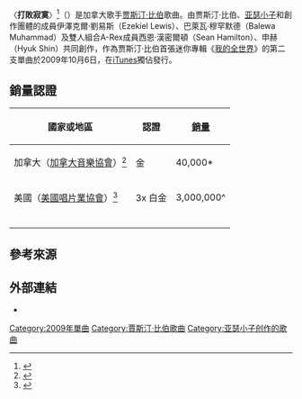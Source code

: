 {{NoteTA
|G1=Show
|G2=USState
|G3=地名
|G4=Music
|1=zh-cn:贾斯汀·比伯; zh-tw:小賈斯汀; zh-hk:小賈斯汀
|2=zh-cn:节奏布鲁斯; zh-tw:節奏藍調
}}
{{Infobox song
| name       = 打敗寂寞
| original_name = One Less Lonely Girl
| language   = en
| cover      = One Less Lonely Girl by Justin Bieber.jpg
| alt        = 
| border     = yes
| type       = single
| artist     = [[贾斯汀·比伯|贾斯汀·比伯]]
| album      = [[我的全世界_(迷你專輯)|我的全世界]]
| released   = {{start date|2009|10|6}}
| format     = {{flatlist|
* [[CD單曲|CD單曲]]
* [[數位音樂下載|數位音樂下載]]
}}
| recorded   = 2009年
| studio     = Mogul Music Studios<br><small>([[亚特兰大|喬治亞州亞特蘭大]])</small>
| venue      = 
| genre      = {{hlist|[[流行_(音樂類型)|流行]]|[[当代节奏布鲁斯|当代节奏布鲁斯]]}}
| length     = {{duration|m=3|s=48}}
| label      = {{hlist|{{le|The Island Def Jam Music Group|The Island Def Jam Music Group|Island}}|RBMG}}
| writer     = {{hlist|伊澤克爾·劉易斯|巴萊瓦·穆罕默德|西恩·漢密爾頓|申赫|[[亚瑟小子|亚瑟·雷蒙德四世]]}}
| producer   = {{hlist|伊澤克爾·劉易斯|巴萊瓦·穆罕默德|西恩·漢密爾頓|申赫|[[凡妮莎·哈金斯|凡妮莎·哈金斯]]}}
| prev_title = [[一生一次_(小賈斯汀歌曲)|一生一次]]
| prev_year  = 2009
| next_title = [[宝贝_(贾斯汀·比伯歌曲)|宝贝]]
| next_year  = 2010
| misc       = {{External music video|{{YouTube|LXUSaVw3Mvk|〈打敗寂寞〉}}}}
}}
〈'''打敗寂寞'''〉<ref>{{Cite web|title=寶貝男孩 小賈Justin Bieber / 我的全世界 My Worlds |url=https://www.books.com.tw/CD/activity/2010/04/uni_justin/justin.html |website=博客來 |accessdate=2020-11-29 |archiveurl=https://web.archive.org/web/20201129153528/https://www.books.com.tw/CD/activity/2010/04/uni_justin/justin.html |archivedate=2020-11-29 |language=zh |deadurl=no}}</ref>（{{lang-en|"One Less Lonely Girl"}}）是加拿大歌手[[贾斯汀·比伯|贾斯汀·比伯]]歌曲。由贾斯汀·比伯、[[亚瑟小子|亚瑟小子]]和創作團體{{le|The Clutch}}的成員伊澤克爾·劉易斯（Ezekiel Lewis）、巴萊瓦·穆罕默德（Balewa Muhammad）及雙人組合A-Rex成員西恩·漢密爾頓（Sean Hamilton）、申赫（Hyuk Shin）共同創作，作為贾斯汀·比伯首張迷你專輯《[[我的全世界_(迷你專輯)|我的全世界]]》的第二支單曲於2009年10月6日，在[[iTunes|iTunes]]獨佔發行。

== 銷量認證 ==
{| class="wikitable sortable plainrowheaders" style="text-align:center"
! scope="col"| 國家或地區
! scope="col"| 認證
! scope="col"| [[音乐唱片销售认证列表|銷量]]
|-
! scope="row"| 加拿大（[[加拿大音樂協會|加拿大音樂協會]]）<ref>{{cite web|url=https://musiccanada.wordpress.com/2015/09/18/goldplatinum-certifications-august-september-2015/ |title=Gold/Platinum Certifications August – September 2015 |publisher=[[Music_Canada|Music Canada]] |date=2015-09-18 |accessdate=2020-11-29 |language=en |deadurl=no |archiveurl=https://web.archive.org/web/20201129153417/https://musiccanada.wordpress.com/2015/09/18/goldplatinum-certifications-august-september-2015/ |archivedate=2020-11-29}}</ref>
| 金
| 40,000*
|-
! scope="row"| 美國（[[美國唱片業協會|美國唱片業協會]]）<ref>{{cite web |url=https://www.riaa.com/gold-platinum/?tab_active=default-award&ar=Justin+Bieber&ti=One+Less+Lonely+Girl |title=American single certifications – Justin Bieber – One Less Lonely Girl |publisher=[[美國唱片業協會|Recording Industry Association of America]] |accessdate=2020-11-29 |language=en |deadurl=no |archiveurl=https://web.archive.org/web/20201129152608/https://www.riaa.com/gold-platinum/?tab_active=default-award&ar=Justin+Bieber&ti=One+Less+Lonely+Girl |archivedate=2020-11-29}}</ref>
| 3x 白金
| 3,000,000^
|-
| colspan="4" |<small>{{ubl|<nowiki>*</nowiki>僅含認證的實際銷量|^僅含認證的出貨量}}</small>
|}

== 參考來源 ==
{{Reflist}}

== 外部連結 ==
* {{MetroLyrics song|justin-bieber|one-less-lonely-girl}}

{{Justin Bieber songs}}
{{DEFAULTSORT:One Less Lonely Girl}}
[[Category:2009年單曲|Category:2009年單曲]]
[[Category:賈斯汀·比伯歌曲|Category:賈斯汀·比伯歌曲]]
[[Category:亚瑟小子创作的歌曲|Category:亚瑟小子创作的歌曲]]